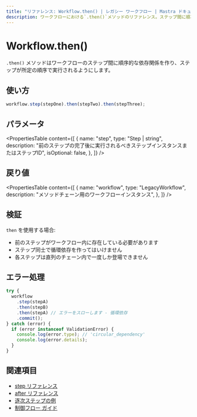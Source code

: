 ```yaml
---
title: "リファレンス: Workflow.then() | レガシー ワークフロー | Mastra ドキュメント"
description: ワークフローにおける`.then()`メソッドのリファレンス。ステップ間に順次的な依存関係を作成します。
---
```


# Workflow.then()

`.then()` メソッドはワークフローのステップ間に順序的な依存関係を作り、ステップが所定の順序で実行されるようにします。

## 使い方

```typescript
workflow.step(stepOne).then(stepTwo).then(stepThree);
```


## パラメータ

<PropertiesTable
  content={[
    {
      name: "step",
      type: "Step | string",
      description:
        "前のステップの完了後に実行されるべきステップインスタンスまたはステップID",
      isOptional: false,
    },
  ]}
/>

## 戻り値

<PropertiesTable
  content={[
    {
      name: "workflow",
      type: "LegacyWorkflow",
      description: "メソッドチェーン用のワークフローインスタンス",
    },
  ]}
/>

## 検証

`then` を使用する場合:

- 前のステップがワークフロー内に存在している必要があります
- ステップ同士で循環依存を作ってはいけません
- 各ステップは直列のチェーン内で一度しか登場できません

## エラー処理

```typescript
try {
  workflow
    .step(stepA)
    .then(stepB)
    .then(stepA) // エラーをスローします - 循環依存
    .commit();
} catch (error) {
  if (error instanceof ValidationError) {
    console.log(error.type); // 'circular_dependency'
    console.log(error.details);
  }
}
```


## 関連項目

- [step リファレンス](./step-class)
- [after リファレンス](./after)
- [逐次ステップの例](/examples/workflows_legacy/sequential-steps)
- [制御フロー ガイド](/docs/workflows-legacy/control-flow)